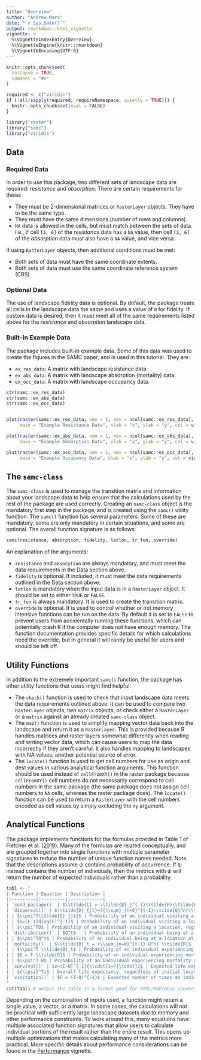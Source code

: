 ```yaml
---
title: "Overview"
author: "Andrew Marx"
date: "`r Sys.Date()`"
output: rmarkdown::html_vignette
vignette: >
  %\VignetteIndexEntry{Overview}
  %\VignetteEngine{knitr::rmarkdown}
  %\VignetteEncoding{UTF-8}
---
```


```r
knitr::opts_chunk$set(
  collapse = TRUE,
  comment = "#>"
)

required <- c("viridis")
if (!all(sapply(required, requireNamespace, quietly = TRUE))) {
  knitr::opts_chunk$set(eval = FALSE)
}

library("raster")
library("samc")
library("viridis")
```

## Data

### Required Data

In order to use this package, two different sets of landscape data are required: *resistance* and *absorption*. There are certain requirements for these:

* They must be 2-dimensional matrices or `RasterLayer` objects. They have to be the same type.
* They must have the same dimensions (number of rows and columns).
* `NA` data is allowed in the cells, but must match between the sets of data. I.e., if cell `[3, 6]` of the *resistance* data has a `NA` value, then cell `[3, 6]` of the *absorption* data must also have a `NA` value, and vice versa.

If using `RasterLayer` objects, then additional conditions must be met:

* Both sets of data must have the same coordinate extents.
* Both sets of data must use the same coordinate reference system (CRS).


### Optional Data

The use of landscape fidelity data is optional. By default, the package treats all cells in the landscape data the same and uses a value of `0` for fidelity. If custom data is desired, then it must meet all of the same requirements listed above for the *resistance* and *absorption* landscape data.


### Built-in Example Data

The package includes built-in example data. Some of this data was used to create the figures in the SAMC paper, and is used in this tutorial. They are:

* `ex_res_data`: A matrix with landscape resistance data.
* `ex_abs_data`: A matrix with landscape absorption (mortality) data.
* `ex_occ_data`: A matrix with landscape occupancy data.

```r
str(samc::ex_res_data)
str(samc::ex_abs_data)
str(samc::ex_occ_data)


plot(raster(samc::ex_res_data, xmn = 1, xmx = ncol(samc::ex_res_data), ymn = 1, ymx = nrow(samc::ex_res_data)),
     main = "Example Resistance Data", xlab = "x", ylab = "y", col = viridis(256))

plot(raster(samc::ex_abs_data, xmn = 1, xmx = ncol(samc::ex_abs_data), ymn = 1, ymx = nrow(samc::ex_abs_data)),
     main = "Example Absorption Data", xlab = "x", ylab = "y", col = viridis(256))

plot(raster(samc::ex_occ_data, xmn = 1, xmx = ncol(samc::ex_occ_data), ymn = 1, ymx = nrow(samc::ex_occ_data)),
     main = "Example Occupancy Data", xlab = "x", ylab = "y", col = viridis(256))
```


## The `samc-class`

The `samc-class` is used to manage the transition matrix and information about your landscape data to help ensure that the calculations used by the rest of the package are used correctly. Creating an `samc-class` object is the mandatory first step in the package, and is created using the `samc()` utility function. The `samc()` function has several parameters. Some of these are mandatory, some are only mandatory in certain situations, and some are optional. The overall function signature is as follows:
```r
samc(resistance, absorption, fidelity, latlon, tr_fun, override)
```

An explanation of the arguments:

* `resistance` and `absorption` are always mandatory, and must meet the data requirements in the Data section above.
* `fidelity` is optional. If included, it must meet the data requirements outlined in the Data section above.
* `latlon` is mandatory when the input data is in a `RasterLayer` object. It should be set to either `TRUE` or `FALSE`.
* `tr_fun` is always mandatory. It is used to create the transition matrix.
* `override` is optional. It is used to control whether or not memory intensive functions can be run on the data. By default it is set to `FALSE` to prevent users from accidentally running these functions, which can potentially crash R if the computer does not have enough memory. The function documentation provides specific details for which calculations need the override, but in general it will rarely be useful for users and should be left off.


## Utility Functions

In addition to the extremely important `samc()` function, the package has other utility functions that users might find helpful:

- The `check()` function is used to check that input landscape data meets the data requirements outlined above. It can be used to compare two `RasterLayer` objects, two `matrix` objects, or check either a `RasterLayer` or a `matrix` against an already created `samc-class` object.
- The `map()` function is used to simplify mapping vector data back into the landscape and return it as a `RasterLayer`. This is provided because R handles matrices and raster layers somewhat differently when reading and writing vector data, which can cause users to map the data incorrectly if they aren't careful. It also handles mapping to landscapes with NA values, another potential source of error.
- The `locate()` function is used to get cell numbers for use as origin and dest values in various analytical function arguments. This function should be used instead of `cellFromXY()` in the raster package because `cellFromXY()` cell numbers do not necessarily correspond to cell numbers in the samc package (the samc package does not assign cell numbers to `NA` cells, whereas the raster package does). The `locate()` function can be used to return a `RasterLayer` with the cell numbers encoded as cell values by simply excluding the `xy` argument.


## Analytical Functions

The package implements functions for the formulas provided in Table 1 of Fletcher et al. ([2019](https://onlinelibrary.wiley.com/doi/full/10.1111/ele.13333)). Many of the formulas are related conceptually, and are grouped together into single functions with multiple parameter signatures to reduce the number of unique function names needed. Note that the descriptions assume $\psi$ contains probability of occurrence. If $\psi$ instead contains the number of individuals, then the metrics with $\psi$ will return the number of expected individuals rather than a probability.

```r
tabl <- "
| Function | Equation | Description |
|:---------|:---------|:------------|
| `cond_passage()` | $\\tilde{t} = \\tilde{B}_j^{-1}\\tilde{F}\\tilde{B}_j{\\cdot}1$ | Mean first conditional passage time |
| `dispersal()` | $\\tilde{D}_{jt}=({\\sum}_{n=0}^{t-1}\\tilde{Q}^n)\\tilde{q}_j$ | Probability of an individual visiting a location, if starting at any other location, before or at time *t* |
| | $\\psi^T\\tilde{D}_{jt}$ | Probability of an individual visiting a location, before or at time *t*, regardless of initial location |
| | $D=(F-I)diag(F)^{-1}$ | Probability of an individual visiting a location |
| | $\\psi^TD$ | Probability of an individual visiting a location, regardless of initial location |
| `distribution()` | $Q^t$   | Probability of an individual being at a location at time *t* |
| | $\\psi^TQ^t$ | Probability of an individual being at a location at time *t*, regardless of initial location |
| `mortality()` | $\\tilde{B}_t = (\\sum_{n=0}^{t-1} Q^n) \\tilde{R}$ | Probability of an individual experiencing mortality at a location before or at time *t* |
| | $\\psi^T \\tilde{B}_t$ | Probability of an individual experiencing mortality at a location, before or at time *t*, regardless of initial location |
| | $B = F \\tilde{R}$ | Probability of an individual experiencing mortality at a location |
| | $\\psi^T B$ | Probability of an individual experiencing mortality at a location, regardless of initial location |
| `survival()` | $z=(I-Q)^{-1}{\\cdot}1=F{\\cdot}1$ | Expected life expectancy of an individual |
| | ${\\psi}^Tz$ | Overall life expectancy, regardless of initial location |
| `visitation()` | $F = (I-Q)^{-1}$ | Expected number of times an individual visits a location |
"
cat(tabl) # output the table in a format good for HTML/PDF/docx conversion
```

Depending on the combination of inputs used, a function might return a single value, a vector, or a matrix. In some cases, the calculations will not be practical with sufficiently large landscape datasets due to memory and other performance constraints. To work around this, many equations have multiple associated function signatures that allow users to calculate individual portions of the result rather than the entire result. This opens up multiple optimizations that makes calculating many of the metrics more practical. More specific details about performance considerations can be found in the [Performance](performance.html) vignette.
